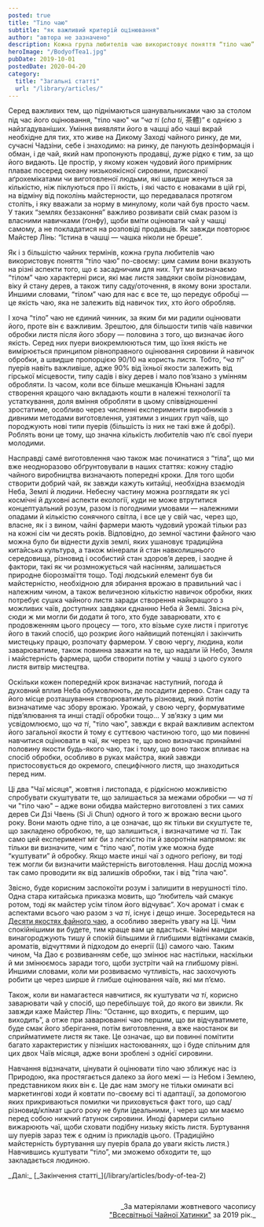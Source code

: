 ```yaml
---
posted: true
title: "Тіло чаю"
subtitle: "як важливий критерій оцінювання"
author: "автора не зазначено"
description: Кожна група любителів чаю використовує поняття “тіло чаю” по-своєму – цим самим вони вказують на різні аспекти того, що є засадничим для них...
heroImage: "/BodyofTea1.jpg"
pubDate: 2019-10-01
postedDate: 2020-04-20
category: 
  title: "Загальні статті"
  url: "/library/articles/"
---
```



Серед важливих тем, що піднімаються шанувальниками чаю за столом під час його оцінювання, "тіло чаю" чи “_ча ті_ (_cha ti_, 茶體)” є однією з найзгадуваніших. Уміння виявляти його в чашці або чаші вкрай необхідне для тих, хто живе на Дикому Заході чайного ринку, де ми, сучасні Чадзіни, себе і знаходимо: на ринку, де панують дезінформація і обман, і де чай, який нам пропонують продавці, дуже рідко є тим, за що його видають. Це простір, у якому кожен чудовий його примірник плаває посеред океану низькоякісної сировини, присканої аґрохемікатами чи виготовленої людьми, які швидше женуться за кількістю, ніж піклуються про її якість, і які часто є новаками в цій грі, на відміну від поколінь майстерности, що передавалася протягом століть, і яку вважали за норму в минулому, коли чай був просто чаєм. У таких “землях беззаконня” важливо розвивати свій смак разом із власними навичками (ґонфу), щоби вміти оцінювати чай у чашці самому, а не покладатися на розповіді продавців. Як завжди повторює Майстер Лінь: “Істина в чашці — чашка ніколи не бреше”.

Як і з більшістю чайних термінів, кожна група любителів чаю використовує поняття “тіло чаю” по-своєму: цим самим вони вказують на різні аспекти того, що є засадничим для них. Тут ми визначаємо “тілом” чаю характерні риси, які має листя завдяки своїм різновидам, віку й стану дерев, а також типу саду/оточення, в якому вони зростали. Иншими словами, “тілом” чаю для нас є все те, що передує обробці — це якість чаю, яка не залежить від навичок тих, хто його обробляв.

І хоча “тіло” чаю не єдиний чинник, за яким би ми радили оцінювати його, проте він є важливим. Зрештою, для більшости типів чаїв навички обробки листя після його збору — половина з того, що визначає його якість. Серед них пуери виокремлюються тим, що їхня якість не вимірюється принципом рівноправного оцінювання сировини й навичок обробки, а швидше пропорцією 90/10 на користь листя. Тобто, “_ча ті_” пуерів навіть важливіше, адже 90% від їхньої якости залежить від гірської місцевости, типу садів і віку дерев і мало пов’язано з умінням обробляти. Із часом, коли все більше мешканців Юньнані задля створення кращого чаю вкладають кошти в належні технології та устаткування, доля вміння обробляти в цьому співвідношенні зростатиме, особливо через численні експерименти виробників з дивними методами виготовлення, узятими з инших груп чаїв, що породжують нові типи пуерів (більшість із них не такі вже й добрі). Роблять вони це тому, що значна кількість любителів чаю п’є свої пуери молодими.

Насправді самé виготовлення чаю також має починатися з “тіла”, що ми вже неодноразово обґрунтовували в наших статтях: кожну стадію чайного виробництва визначають попередні кроки. Для того щоби створити добрий чай, як завжди кажуть китайці, необхідна взаємодія Неба, Землі й людини. Небесну частину можна розглядати як усі космічні й духовні аспекти екології, куди не може втрутитися концептуальний розум, разом із погодними умовами — належними опадами й кількістю сонячного світла, і все це у свій час, через що, власне, як і з вином, чайні фармери мають чудовий урожай тільки раз на кожні сім чи десять років. Відповідно, до земної частини файного чаю можна було би віднести духів землі, яких ушановує традиційна китайська культура, а також мінерали й стан навколишнього середовища, різновид і особистий стан здоров’я дерев, і заодне й фактори, такі як чи розмножується чай насінням, залишається природне біорозмаїття тощо. Тоді людський елемент був би майстерністю, необхідною для збирання врожаю в правильний час і належним чином, а також величезною кількістю навичок обробки, яких потребує сушка чайного листя заради створення найкращого з можливих чаїв, доступних завдяки єднанню Неба й Землі. Звісна річ, сюди ж ми могли би додати й того, хто буде заварювати, хто є продовженням цього процесу — того, хто візьме сухе листя і приготує його в такий спосіб, що розкриє його найвищий потенціял і закінчить мистецьку працю, розпочату фармером. У свою чергу, людина, коли заварюватиме, також повинна зважати на те, що надали їй Небо, Земля і майстерність фармера, щоби створити потім у чашці з цього сухого листя витвір мистецтва.

Оскільки кожен попередній крок визначає наступний, погода й духовний вплив Неба обумовлюють, де посадити дерево. Стан саду та його місце розташування створюватимуть різновид, який потім визначатиме час збору врожаю. Урожай, у свою чергу, формуватиме підв’ялювання та инші стадії обробки тощо... У зв’язку з цим ми усвідомлюємо, що _ча ті_, "тіло чаю", завжди є вкрай важливим аспектом його загальної якости й тому є суттєвою частиною того, що ми повинні навчитися оцінювати в чаї, як через те, що воно визначає принаймні половину якости будь-якого чаю, так і тому, що воно також впливає на спосіб обробки, особливо в руках майстра, який завжди пристосовується до окремого, специфічного листя, що знаходиться перед ним.

Ці два "Чаї місяця", жовтня і листопада, є рідкісною можливістю спробувати скуштувати те, що залишається за межами обробки — _ча ті_ чи "тіло чаю" – адже вони обидва майстерно виготовлені з тих самих дерев Си Дзі Чвень (Si Ji Chun) одного й того ж врожаю весни цього року. Вони мають одне тіло, а це означає, що як тільки ви скуштуєте те, що закладено обробкою, те, що залишиться, і визначатиме _ча ті_. Так само цей експеримент міг би з легкістю іти й зворотнім напрямом: як тільки ви визначите, чим є “тіло чаю”, потім уже можна буде “куштувати” й обробку. Якщо маєте инші чаї з одного реґіону, ви тоді теж могли би визначити майстерність виготовлення. Наш дослід можна так само проводити як від залишків обробки, так і від "тіла чаю".

Звісно, буде корисним заспокоїти розум і залишити в нерушності тіло. Одна стара китайська приказка мовить, що “любитель чай смакує ротом, тоді як майстер усім тілом його відчуває”. Хоч аромат і смак є аспектами всього чаю разом з _ча ті_, існує і дещо инше. Зосередьтеся на [Десяти якостях файного чаю](/library/gongfuchatips/characteristics-of-fine-tea), а особливо зверніть увагу на Ці. Чим спокійнішими ви будете, тим краще вам це вдасться. Чайні мандри винагороджують тишу й спокій більшими й глибшими відтінками смаків, ароматів, відчуттями й підходом до енергії (Ці) самого чаю. Таким чином, Ча Дао є розвиванням себе, що змінює нас настільки, наскільки й ми змінюємось заради того, щоби зустріти чай на глибшому рівні. Иншими словами, коли ми розвиваємо чутливість, нас заохочують робити це через ширше й глибше оцінювання чаїв, які ми п’ємо.

Також, коли ви намагаєтеся навчитися, як куштувати _ча ті_, корисно заварювати чай у спосіб, що перебільшує той, до якого ви звикли. Як завжди каже Майстер Лінь: “Останнє, що входить, є першим, що виходить”, а отже при заварюванні чаю першим, що ви відчуватимете, буде смак його зберігання, потім виготовлення, а вже наостанок ви сприйматимете листя як таке. Це означає, що ви повинні помітити багато характеристик у пізніших настоюваннях, що і буде спільним для цих двох Чаїв місяця, адже вони зроблені з однієї сировини.

Навчання відзначати, цінувати й оцінювати тіло чаю зближує нас із Природою, яка простягається далеко за його межі — із Небом і Землею, представником яких він є. Це дає нам змогу не тільки оминати всі маркетингові ходи й ковтати по-своєму всі ті адаптації, за допомогою яких прикриваються помилки чи приховується факт того, що сад/різновид/клімат цього року не були ідеальними, і через що ми маємо перед собою нижчий ґатунок сировини. Иноді фармери сильно вижарюють чаї, щоби сховати подібну низьку якість листя. Буртування шу пуерів зараз теж є одним із прикладів цього. (Традиційно майстерність буртування шу пуерів брала до уваги якість листя.) Навчившись куштувати “тіло”, ми зможемо обходити те, що закладається людиною.

<section class="next-page">
  _Далі:_ [_Закінчення статті_](/library/articles/body-of-tea-2)
</section>

<p>&nbsp;</p>
<p align="right" style="font-size: 0.9rem;">_За матеріялами жовтневого часопису<br /><a title="globalteahut.org" href="http://www.globalteahut.org/" target="_blank" rel="noopener">"Всесвітньої Чайної Хатинки"</a>&nbsp;за 2019 рік._</p>
